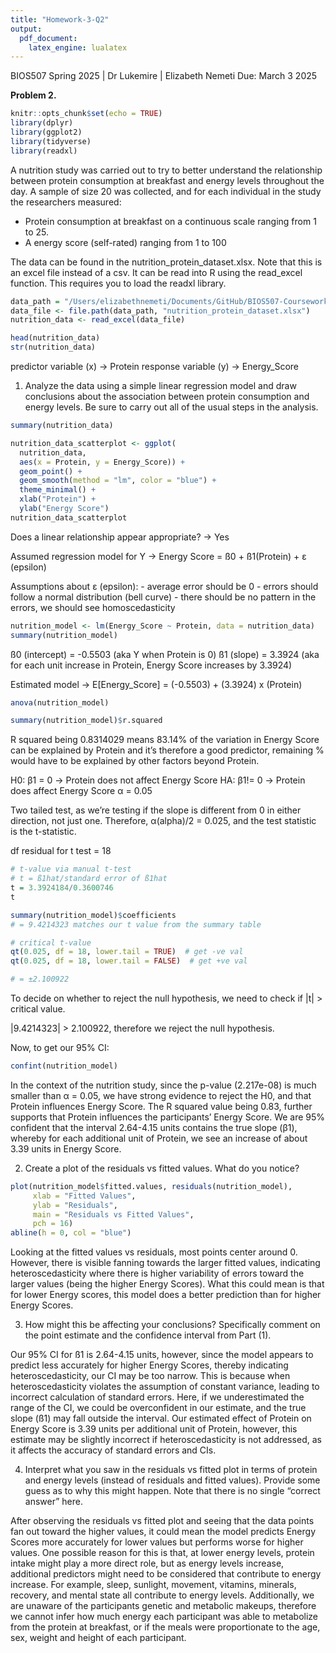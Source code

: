 ```yaml
---
title: "Homework-3-Q2"
output: 
  pdf_document:
    latex_engine: lualatex
---
```


BIOS507 Spring 2025 | Dr Lukemire | Elizabeth Nemeti
Due: March 3 2025

**Problem 2.**

```r
knitr::opts_chunk$set(echo = TRUE)
library(dplyr)
library(ggplot2)
library(tidyverse)
library(readxl)
```

A nutrition study was carried out to try to better understand the relationship between protein consumption at breakfast and energy levels throughout the day. A sample of size 20 was collected, and for each individual in the study the researchers measured:

- Protein consumption at breakfast on a continuous scale ranging from 1 to 25.
- A energy score (self-rated) ranging from 1 to 100

The data can be found in the nutrition_protein_dataset.xlsx. Note that this is an excel file instead of a csv. It can be read into R using the read_excel function. This requires you to load the readxl library.

```r
data_path = "/Users/elizabethnemeti/Documents/GitHub/BIOS507-Coursework/Homeworks/Homework-3/"
data_file <- file.path(data_path, "nutrition_protein_dataset.xlsx")
nutrition_data <- read_excel(data_file)

head(nutrition_data)
str(nutrition_data)
```

predictor variable (x) -> Protein
response variable (y) -> Energy_Score

1. Analyze the data using a simple linear regression model and draw conclusions about the association between protein consumption and energy levels. Be sure to carry out all of the usual steps in the analysis.

```r
summary(nutrition_data)

nutrition_data_scatterplot <- ggplot(
  nutrition_data, 
  aes(x = Protein, y = Energy_Score)) +
  geom_point() +
  geom_smooth(method = "lm", color = "blue") +
  theme_minimal() +
  xlab("Protein") +
  ylab("Energy Score")
nutrition_data_scatterplot
```
Does a linear relationship appear appropriate? -> Yes

Assumed regression model for Y -> 
Energy Score = ß0 + ß1(Protein) + ε (epsilon)

Assumptions about ε (epsilon):
- average error should be 0
- errors should follow a normal distribution (bell curve)
- there should be no pattern in the errors, we should see homoscedasticity

```r
nutrition_model <- lm(Energy_Score ~ Protein, data = nutrition_data)
summary(nutrition_model)
```
ß0 (intercept) = -0.5503 (aka Y when Protein is 0)
ß1 (slope) = 3.3924 (aka for each unit increase in Protein, Energy Score increases by 3.3924)

Estimated model -> E[Energy_Score] = (-0.5503) + (3.3924) x (Protein)

```r
anova(nutrition_model)
```
```r
summary(nutrition_model)$r.squared
```

R squared being 0.8314029 means 83.14% of the variation in Energy Score can be explained by Protein and it's therefore a good predictor, remaining % would have to be explained by other factors beyond Protein.

H0: β1 = 0 -> Protein does not affect Energy Score
HA: β1!= 0 -> Protein does affect Energy Score
α = 0.05

Two tailed test, as we're testing if the slope is different from 0 in either direction, not just one. Therefore, α(alpha)/2 = 0.025, and the test statistic is the t-statistic.

df residual for t test = 18

```r
# t-value via manual t-test
# t = ß1hat/standard error of ß1hat
t = 3.3924184/0.3600746
t

summary(nutrition_model)$coefficients
# = 9.4214323 matches our t value from the summary table

# critical t-value 
qt(0.025, df = 18, lower.tail = TRUE)  # get -ve val
qt(0.025, df = 18, lower.tail = FALSE)  # get +ve val

# = ±2.100922
```
To decide on whether to reject the null hypothesis, we need to check if |t| > critical value.

|9.4214323| > 2.100922, therefore we reject the null hypothesis. 

Now, to get our 95% CI:
```r
confint(nutrition_model)
```

In the context of the nutrition study, since the p-value (2.217e-08) is much smaller than α = 0.05, we have strong evidence to reject the H0, and that Protein influences Energy Score. The R squared value being 0.83, further supports that Protein influences the participants' Energy Score. We are 95% confident that the interval 2.64-4.15 units contains the true slope (β1), whereby for each additional unit of Protein, we see an increase of about 3.39 units in Energy Score.

2. Create a plot of the residuals vs fitted values. What do you notice?

```r
plot(nutrition_model$fitted.values, residuals(nutrition_model), 
     xlab = "Fitted Values", 
     ylab = "Residuals", 
     main = "Residuals vs Fitted Values",
     pch = 16)
abline(h = 0, col = "blue")
```

Looking at the fitted values vs residuals, most points center around 0. However, there is visible fanning towards the larger fitted values, indicating heteroscedasticity where there is higher variability of errors toward the larger values (being the higher Energy Scores). What this could mean is that for lower Energy scores, this model does a better prediction than for higher Energy Scores.

3. How might this be affecting your conclusions? Specifically comment on the point estimate and the confidence interval from Part (1).

Our 95% CI for ß1 is 2.64-4.15 units, however, since the model appears to predict less accurately for higher Energy Scores, thereby indicating heteroscedasticity, our CI may be too narrow. This is because when heteroscedasticity violates the assumption of constant variance, leading to incorrect calculation of standard errors. Here, if we underestimated the range of the CI, we could be overconfident in our estimate, and the true slope (ß1) may fall outside the interval. Our estimated effect of Protein on Energy Score is 3.39 units per additional unit of Protein, however, this estimate may be slightly incorrect if heteroscedasticity is not addressed, as it affects the accuracy of standard errors and CIs.

4. Interpret what you saw in the residuals vs fitted plot in terms of protein and energy levels (instead of residuals and fitted values). Provide some guess as to why this might happen. Note that there is no single “correct answer” here.

After observing the residuals vs fitted plot and seeing that the data points fan out toward the higher values, it could mean the model predicts Energy Scores more accurately for lower values but performs worse for higher values. One possible reason for this is that, at lower energy levels, protein intake might play a more direct role, but as energy levels increase, additional predictors might need to be considered that contribute to energy increase. For example, sleep, sunlight, movement, vitamins, minerals, recovery, and mental state all contribute to energy levels. Additionally, we are unaware of the participants genetic and metabolic makeups, therefore we cannot infer how much energy each participant was able to metabolize from the protein at breakfast, or if the meals were proportionate to the age, sex, weight and height of each participant. 

